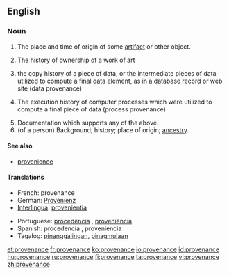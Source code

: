 ==English==
{{wikipedia}}
{{rfc|derived terms;relationship to provenience}}

===Noun===
{{en-noun}}

# {{archaeology}} The place and time of origin of some [[artifact]] or other object.
# {{art}} The history of ownership of a work of art
# {{computing}} the copy history of a piece of data, or the intermediate pieces of data utilized to compute a final data element, as in a database record or web site (data provenance)
# {{computing}} The execution history of computer processes which were utilized to compute a final piece of data (process provenance)
# Documentation which supports any of the above.
# (of a person) Background; history; place of origin; [[ancestry]].

====See also====
*[[provenience]]

====Translations====
{{checktrans-top}}
* French: provenance {{f}}
* German: [[Provenienz]] {{f}}
* [[Interlingua]]: [[provenientia]]
{{trans-mid}}
* Portuguese: [[procedência]] {{f}}, [[proveniência]] {{f}}
* Spanish: procedencia {{f}}, proveniencia {{f}}
* Tagalog: [[pinanggalingan]], [[pinagmulaan]]
{{trans-bottom}}
[[et:provenance]]
[[fr:provenance]]
[[ko:provenance]]
[[io:provenance]]
[[id:provenance]]
[[hu:provenance]]
[[ru:provenance]]
[[fi:provenance]]
[[ta:provenance]]
[[vi:provenance]]
[[zh:provenance]]